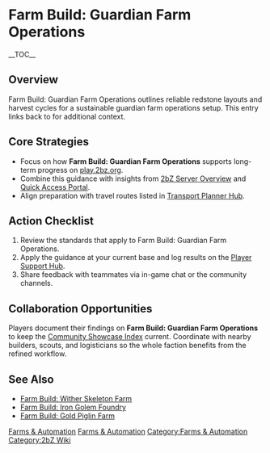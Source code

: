 {{Short description|Farm Build: Guardian Farm Operations outlines reliable redstone layouts and harvest cycles for a sustainable guardian farm operations setup}}
= Farm Build: Guardian Farm Operations =
{{2bZ Navbox}}
__TOC__

== Overview ==
Farm Build: Guardian Farm Operations outlines reliable redstone layouts and harvest cycles
for a sustainable guardian farm operations setup. This entry links back to
[[Category:Farms & Automation|Farms & Automation]] for additional context.

== Core Strategies ==
* Focus on how '''Farm Build: Guardian Farm Operations''' supports long-term progress on [[play.2bz.org]].
* Combine this guidance with insights from [[2bZ Server Overview]] and [[Quick Access Portal]].
* Align preparation with travel routes listed in [[Transport Planner Hub]].

== Action Checklist ==
# Review the [[Category:Farms & Automation|Farms & Automation]] standards that apply to Farm Build: Guardian Farm Operations.
# Apply the guidance at your current base and log results on the [[Player Support Hub]].
# Share feedback with teammates via in-game chat or the community channels.

== Collaboration Opportunities ==
Players document their findings on '''Farm Build: Guardian Farm Operations''' to keep the
[[Community Showcase Index]] current. Coordinate with nearby builders, scouts, and
logisticians so the whole faction benefits from the refined workflow.

== See Also ==
* [[Farm Build: Wither Skeleton Farm]]
* [[Farm Build: Iron Golem Foundry]]
* [[Farm Build: Gold Piglin Farm]]

[[Category:Farms & Automation]]
[[Category:2bZ Wiki]]
